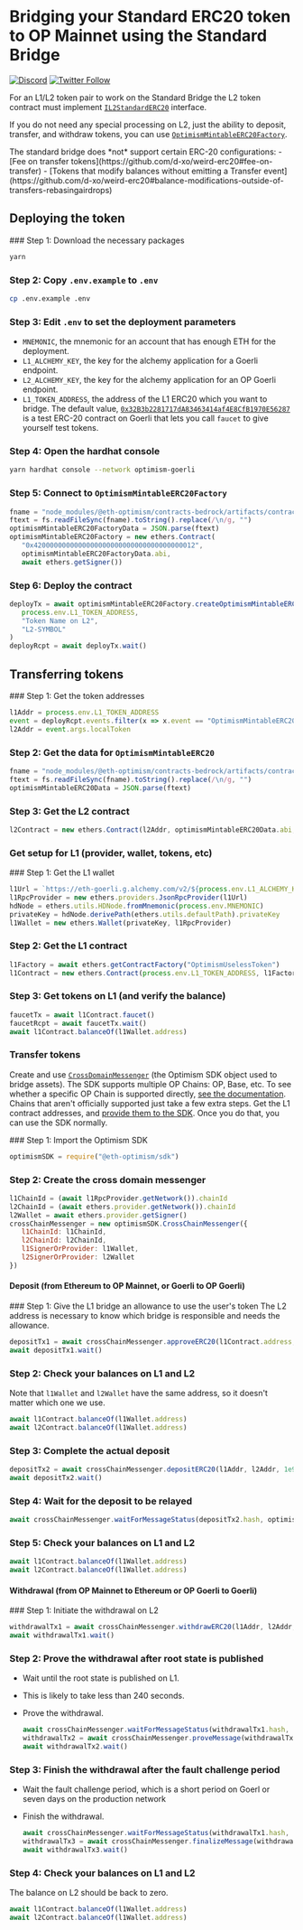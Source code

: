 
# Bridging your Standard ERC20 token to OP Mainnet using the Standard Bridge

[![Discord](https://img.shields.io/discord/667044843901681675.svg?color=768AD4&label=discord&logo=https%3A%2F%2Fdiscordapp.com%2Fassets%2F8c9701b98ad4372b58f13fd9f65f966e.svg)](https://discord-gateway.optimism.io)
[![Twitter Follow](https://img.shields.io/twitter/follow/optimismFND.svg?label=optimismFND&style=social)](https://twitter.com/optimismFND)


For an L1/L2 token pair to work on the Standard Bridge the L2 token contract must implement
[`IL2StandardERC20`](https://github.com/ethereum-optimism/optimism/blob/develop/packages/contracts/contracts/standards/IL2StandardERC20.sol) interface. 

If you do not need any special processing on L2, just the ability to deposit, transfer, and withdraw tokens, you can use [`OptimismMintableERC20Factory`](https://github.com/ethereum-optimism/optimism/blob/186e46a47647a51a658e699e9ff047d39444c2de/packages/contracts-bedrock/contracts/universal/OptimismMintableERC20Factory.sol).



<Callout type="warning"> 
The standard bridge does *not* support certain ERC-20 configurations:
- [Fee on transfer tokens](https://github.com/d-xo/weird-erc20#fee-on-transfer)
- [Tokens that modify balances without emitting a Transfer event](https://github.com/d-xo/weird-erc20#balance-modifications-outside-of-transfers-rebasingairdrops)
</Callout>

## Deploying the token
<Steps>
### Step 1: Download the necessary packages

   ```sh
   yarn
   ```

### Step 2: Copy `.env.example` to `.env`

   ```sh
   cp .env.example .env
   ```

### Step 3: Edit `.env` to set the deployment parameters

   - `MNEMONIC`, the mnemonic for an account that has enough ETH for the deployment.
   - `L1_ALCHEMY_KEY`, the key for the alchemy application for a Goerli endpoint.   
   - `L2_ALCHEMY_KEY`, the key for the alchemy application for an OP Goerli endpoint.
   - `L1_TOKEN_ADDRESS`, the address of the L1 ERC20 which you want to bridge.
     The default value, [`0x32B3b2281717dA83463414af4E8CfB1970E56287`](https://goerli.etherscan.io/address/0x32B3b2281717dA83463414af4E8CfB1970E56287) is a test ERC-20 contract on Goerli that lets you call `faucet` to give yourself test tokens.

### Step 4: Open the hardhat console

   ```sh
   yarn hardhat console --network optimism-goerli
   ```

### Step 5: Connect to `OptimismMintableERC20Factory`

   ```js
   fname = "node_modules/@eth-optimism/contracts-bedrock/artifacts/contracts/universal/OptimismMintableERC20Factory.sol/OptimismMintableERC20Factory.json"
   ftext = fs.readFileSync(fname).toString().replace(/\n/g, "")
   optimismMintableERC20FactoryData = JSON.parse(ftext)
   optimismMintableERC20Factory = new ethers.Contract(
      "0x4200000000000000000000000000000000000012", 
      optimismMintableERC20FactoryData.abi, 
      await ethers.getSigner())
   ```

### Step 6: Deploy the contract

   ```js
   deployTx = await optimismMintableERC20Factory.createOptimismMintableERC20(
      process.env.L1_TOKEN_ADDRESS,
      "Token Name on L2",
      "L2-SYMBOL"
   )
   deployRcpt = await deployTx.wait()
   ```
</Steps>

## Transferring tokens 
<Steps>
### Step 1: Get the token addresses

   ```js
   l1Addr = process.env.L1_TOKEN_ADDRESS
   event = deployRcpt.events.filter(x => x.event == "OptimismMintableERC20Created")[0]
   l2Addr = event.args.localToken
   ```

### Step 2: Get the data for `OptimismMintableERC20`

   ```js
   fname = "node_modules/@eth-optimism/contracts-bedrock/artifacts/contracts/universal/OptimismMintableERC20.sol/OptimismMintableERC20.json"
   ftext = fs.readFileSync(fname).toString().replace(/\n/g, "")
   optimismMintableERC20Data = JSON.parse(ftext)
   ```

### Step 3: Get the L2 contract

   ```js
   l2Contract = new ethers.Contract(l2Addr, optimismMintableERC20Data.abi, await ethers.getSigner())   
   ```
</Steps>

### Get setup for L1 (provider, wallet, tokens, etc)
<Steps>
### Step 1: Get the L1 wallet

   ```js
   l1Url = `https://eth-goerli.g.alchemy.com/v2/${process.env.L1_ALCHEMY_KEY}`
   l1RpcProvider = new ethers.providers.JsonRpcProvider(l1Url)
   hdNode = ethers.utils.HDNode.fromMnemonic(process.env.MNEMONIC)
   privateKey = hdNode.derivePath(ethers.utils.defaultPath).privateKey
   l1Wallet = new ethers.Wallet(privateKey, l1RpcProvider)
   ```

### Step 2: Get the L1 contract

   ```js
   l1Factory = await ethers.getContractFactory("OptimismUselessToken")
   l1Contract = new ethers.Contract(process.env.L1_TOKEN_ADDRESS, l1Factory.interface, l1Wallet)
   ```

### Step 3: Get tokens on L1 (and verify the balance)

   ```js
   faucetTx = await l1Contract.faucet()
   faucetRcpt = await faucetTx.wait()
   await l1Contract.balanceOf(l1Wallet.address)
   ```
</Steps>

### Transfer tokens

Create and use [`CrossDomainMessenger`](https://sdk.optimism.io/classes/crosschainmessenger) (the Optimism SDK object used to bridge assets).
The SDK supports multiple OP Chains: OP, Base, etc.
To see whether a specific OP Chain is supported directly, [see the documentation](https://sdk.optimism.io/enums/l2chainid).
Chains that aren't officially supported just take a few extra steps.
Get the L1 contract addresses, and [provide them to the SDK](https://stack.optimism.io/docs/build/sdk/#contract-addresses).
Once you do that, you can use the SDK normally.

<Steps>
### Step 1: Import the Optimism SDK

   ```js
   optimismSDK = require("@eth-optimism/sdk")
   ```

### Step 2: Create the cross domain messenger

   ```js
   l1ChainId = (await l1RpcProvider.getNetwork()).chainId
   l2ChainId = (await ethers.provider.getNetwork()).chainId
   l2Wallet = await ethers.provider.getSigner()
   crossChainMessenger = new optimismSDK.CrossChainMessenger({
      l1ChainId: l1ChainId,
      l2ChainId: l2ChainId,
      l1SignerOrProvider: l1Wallet,
      l2SignerOrProvider: l2Wallet
   })
   ```
</Steps>

#### Deposit (from Ethereum to OP Mainnet, or Goerli to OP Goerli)
<Steps>
### Step 1: Give the L1 bridge an allowance to use the user's token
   The L2 address is necessary to know which bridge is responsible and needs the allowance.

   ```js
   depositTx1 = await crossChainMessenger.approveERC20(l1Contract.address, l2Addr, 1e9)
   await depositTx1.wait()
   ```

### Step 2: Check your balances on L1 and L2
   Note that `l1Wallet` and `l2Wallet` have the same address, so it doesn't matter which one we use.

   ```js
   await l1Contract.balanceOf(l1Wallet.address) 
   await l2Contract.balanceOf(l1Wallet.address)
   ```   

### Step 3: Complete the actual deposit

   ```js
   depositTx2 = await crossChainMessenger.depositERC20(l1Addr, l2Addr, 1e9)
   await depositTx2.wait()
   ```

### Step 4: Wait for the deposit to be relayed

   ```js
   await crossChainMessenger.waitForMessageStatus(depositTx2.hash, optimismSDK.MessageStatus.RELAYED)
   ```

### Step 5: Check your balances on L1 and L2

   ```js
   await l1Contract.balanceOf(l1Wallet.address) 
   await l2Contract.balanceOf(l1Wallet.address)
   ```
</Steps>

#### Withdrawal (from OP Mainnet to Ethereum or OP Goerli to Goerli)
<Steps>
### Step 1: Initiate the withdrawal on L2

   ```js
   withdrawalTx1 = await crossChainMessenger.withdrawERC20(l1Addr, l2Addr, 1e9)
   await withdrawalTx1.wait()
   ```

### Step 2: Prove the withdrawal after root state is published
- Wait until the root state is published on L1.
- This is likely to take less than 240 seconds.
- Prove the withdrawal.

   ```js
   await crossChainMessenger.waitForMessageStatus(withdrawalTx1.hash, optimismSDK.MessageStatus.READY_TO_PROVE)
   withdrawalTx2 = await crossChainMessenger.proveMessage(withdrawalTx1.hash)
   await withdrawalTx2.wait()
   ```

### Step 3: Finish the withdrawal after the fault challenge period
- Wait the fault challenge period, which is a short period on Goerl or seven days on the production network
- Finish the withdrawal.

   ```js
   await crossChainMessenger.waitForMessageStatus(withdrawalTx1.hash, optimismSDK.MessageStatus.READY_FOR_RELAY)
   withdrawalTx3 = await crossChainMessenger.finalizeMessage(withdrawalTx1.hash)
   await withdrawalTx3.wait()   
   ```

### Step 4: Check your balances on L1 and L2
   The balance on L2 should be back to zero.

   ```js
   await l1Contract.balanceOf(l1Wallet.address) 
   await l2Contract.balanceOf(l1Wallet.address)
   ```
</Steps>